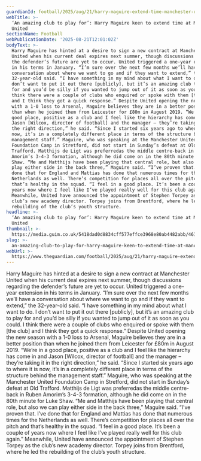 ```yaml
---
guardianId: football/2025/aug/21/harry-maguire-extend-time-manchester-united
webTitle: >-
  ‘An amazing club to play for’: Harry Maguire keen to extend time at Manchester
  United
sectionName: Football
webPublicationDate: '2025-08-21T12:01:02Z'
bodyText: >-
  Harry Maguire has hinted at a desire to sign a new contract at Manchester
  United when his current deal expires next summer, though discussions regarding
  the defender’s future are yet to occur. United triggered a one-year extension
  in his terms in January. “I’m sure over the next few months we’ll have a
  conversation about where we want to go and if they want to extend,” the
  32-year-old said. “I have something in my mind about what I want to do. I
  don’t want to put it out there [publicly], but it’s an amazing club to play
  for and you’d be silly if you wanted to jump out of it as soon as you could. I
  think there were a couple of clubs who enquired or spoke with them [the club]
  and I think they got a quick response.” Despite United opening the new season
  with a 1-0 loss to Arsenal, Maguire believes they are in a better position
  than when he joined them from Leicester for £80m in August 2019. “We’re in a
  good place, positive as a club and I feel like the hierarchy has come in and
  Jason [Wilcox, director of football] and the manager – they’re taking it in
  the right direction,” he said. “Since I started six years ago to where it is
  now, it’s in a completely different place in terms of the structure behind the
  management staff.” Maguire, who was speaking at the Manchester United
  Foundation Camp in Stretford, did not start in Sunday’s defeat at Old
  Trafford. Matthijs de Ligt was preferredas the middle centre-back in Ruben
  Amorim’s 3-4-3 formation, although he did come on in the 80th minute for Luke
  Shaw. “Me and Matthijs have been playing that central role, but also we can
  play either side in the back three,” Maguire said. “I’ve proven that. I’ve
  done that for England and Mattias has done that numerous times for the
  Netherlands as well. There’s competition for places all over the pitch and
  that’s healthy in the squad. “I feel in a good place. It’s been a couple of
  years now where I feel like I’ve played really well for this club again.”
  Meanwhile, United have announced the appointment of Stephen Torpey as the
  club’s new academy director. Torpey joins from Brentford, where he led the
  rebuilding of the club’s youth structure.
headline: >-
  ‘An amazing club to play for’: Harry Maguire keen to extend time at Manchester
  United
thumbnail: >-
  https://media.guim.co.uk/5418dad0d8834cff577effce3968e80ab4482abb/461_0_3215_2572/500.jpg
slug: >-
  an-amazing-club-to-play-for-harry-maguire-keen-to-extend-time-at-manchester-united
webUrl: >-
  https://www.theguardian.com/football/2025/aug/21/harry-maguire-extend-time-manchester-united
---
```

Harry Maguire has hinted at a desire to sign a new contract at Manchester United when his current deal expires next summer, though discussions regarding the defender’s future are yet to occur. United triggered a one-year extension in his terms in January. “I’m sure over the next few months we’ll have a conversation about where we want to go and if they want to extend,” the 32-year-old said. “I have something in my mind about what I want to do. I don’t want to put it out there [publicly], but it’s an amazing club to play for and you’d be silly if you wanted to jump out of it as soon as you could. I think there were a couple of clubs who enquired or spoke with them [the club] and I think they got a quick response.” Despite United opening the new season with a 1-0 loss to Arsenal, Maguire believes they are in a better position than when he joined them from Leicester for £80m in August 2019. “We’re in a good place, positive as a club and I feel like the hierarchy has come in and Jason [Wilcox, director of football] and the manager – they’re taking it in the right direction,” he said. “Since I started six years ago to where it is now, it’s in a completely different place in terms of the structure behind the management staff.” Maguire, who was speaking at the Manchester United Foundation Camp in Stretford, did not start in Sunday’s defeat at Old Trafford. Matthijs de Ligt was preferredas the middle centre-back in Ruben Amorim’s 3-4-3 formation, although he did come on in the 80th minute for Luke Shaw. “Me and Matthijs have been playing that central role, but also we can play either side in the back three,” Maguire said. “I’ve proven that. I’ve done that for England and Mattias has done that numerous times for the Netherlands as well. There’s competition for places all over the pitch and that’s healthy in the squad. “I feel in a good place. It’s been a couple of years now where I feel like I’ve played really well for this club again.” Meanwhile, United have announced the appointment of Stephen Torpey as the club’s new academy director. Torpey joins from Brentford, where he led the rebuilding of the club’s youth structure.
